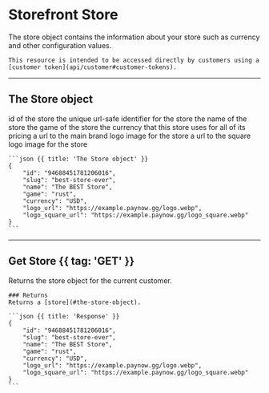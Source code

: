 # Storefront Store

<Row>
  <Col>
    The store object contains the information about your store such as currency and other configuration values.

    This resource is intended to be accessed directly by customers using a [customer token](api/customer#customer-tokens).
  </Col>
  <Col sticky>
    <Endpoints>
        <Endpoint method="GET" href="#get-store" url="/store" />
    </Endpoints>
  </Col>
</Row>

---

## The Store object

<Row>
  <Col>
    <Fields>
      <Field name="id" type="flake">
        id of the store
      </Field>
      <Field name="slug" type="string">
        the unique url-safe identifier for the store
      </Field>
      <Field name="name" type="string">
        the name of the store
      </Field>
      <Field name="game" type="enum">
        the game of the store
        <Enums>
          <Enum value="rust" />
        </Enums>
      </Field>
      <Field name="currency" type="string">
        the currency that this store uses for all of its pricing
      </Field>
      <Field name="logo_url" type="string" nullable>
        a url to the main brand logo image for the store
      </Field>
      <Field name="logo_square_url" type="string" nullable>
        a url to the square logo image for the store
      </Field>
    </Fields>
  </Col>
  <Col sticky>

    ```json {{ title: 'The Store object' }}
    {
        "id": "94688451781206016",
        "slug": "best-store-ever",
        "name": "The BEST Store",
        "game": "rust",
        "currency": "USD",
        "logo_url": "https://example.paynow.gg/logo.webp",
        "logo_square_url": "https://example.paynow.gg/logo_square.webp"
    }
    ```
  </Col>
</Row>

---

## Get Store {{ tag: 'GET' }}

<Row>
  <Col>
    Returns the store object for the current customer.

    ### Returns
    Returns a [store](#the-store-object).

  </Col>
  <Col sticky>
    <Endpoints request>
		<Endpoint method="GET" url="/store" />
    </Endpoints>

    ```json {{ title: 'Response' }}
    {
        "id": "94688451781206016",
        "slug": "best-store-ever",
        "name": "The BEST Store",
        "game": "rust",
        "currency": "USD",
        "logo_url": "https://example.paynow.gg/logo.webp",
        "logo_square_url": "https://example.paynow.gg/logo_square.webp"
    }
    ```
  </Col>
</Row>
